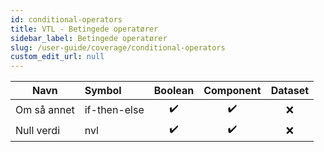 ```yaml
---
id: conditional-operators
title: VTL - Betingede operatører
sidebar_label: Betingede operatører
slug: /user-guide/coverage/conditional-operators
custom_edit_url: null
---
```


| Navn        | Symbol       |      Boolean       |     Component      | Dataset |
| ----------- | :----------- | :----------------: | :----------------: | :-----: |
| Om så annet | if-then-else | :heavy_check_mark: | :heavy_check_mark: |   :x:   |
| Null verdi  | nvl          | :heavy_check_mark: | :heavy_check_mark: |   :x:   |
